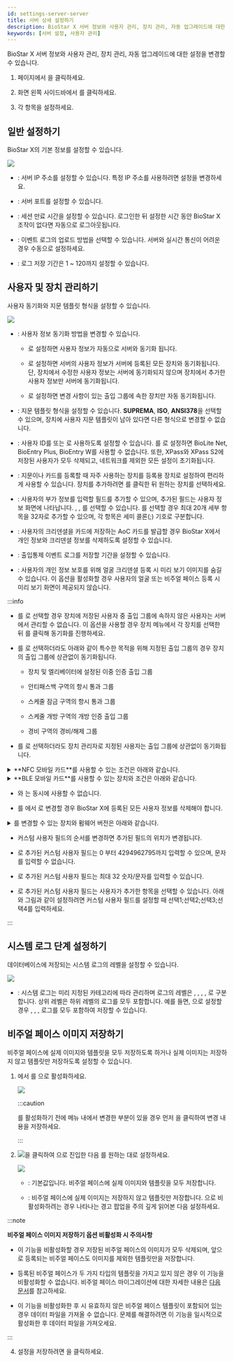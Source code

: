 ```yaml
---
id: settings-server-server
title: 서버 상세 설정하기
description: BioStar X 서버 정보와 사용자 관리, 장치 관리, 자동 업그레이드에 대한 설정을 변경할 수 있습니다.
keywords: [서버 설정, 사용자 관리]
---
```


BioStar X 서버 정보와 사용자 관리, 장치 관리, 자동 업그레이드에 대한 설정을 변경할 수 있습니다.

1. <Cmd sid='shell.header.launcher' /> 페이지에서 <Cmd sid='shell.header.setting' />을 클릭하세요.

1. 화면 왼쪽 사이드바에서 <Cmd sid="common.server" product='2' />를 클릭하세요.

1. 각 항목을 설정하세요.

## 일반 설정하기

BioStar X의 기본 정보를 설정할 수 있습니다.

<Image src='/img/biostarx-settings-server-general.png' className='none' />

* <Cmd sid="setting.server.biostarIPAdress" product='2' />: 서버 IP 주소를 설정할 수 있습니다. 특정 IP 주소를 사용하려면 설정을 변경하세요.

* <Cmd sid="setting.server.biostarPort" product='2' />: 서버 포트를 설정할 수 있습니다.

* <Cmd sid="common.sessionTimeout" product='2' />: 세션 만료 시간을 설정할 수 있습니다. 로그인한 뒤 설정한 시간 동안 BioStar X 조작이 없다면 자동으로 로그아웃됩니다.

* <Cmd sid="setting.server.logUploadType" product='2' />: 이벤트 로그의 업로드 방법을 선택할 수 있습니다. 서버와 실시간 통신이 어려운 경우 수동으로 설정하세요.

* <Cmd sid="setting.server.logRetainDays" product='2' />: 로그 저장 기간은 1 ~ 120까지 설정할 수 있습니다.

## 사용자 및 장치 관리하기

사용자 동기화와 지문 템플릿 형식을 설정할 수 있습니다.

<Image src='/img/biostarx-settings-server-management.png' className='none' />

* <Cmd sid="setting.server.automaticUserSync" product='2' />: 사용자 정보 동기화 방법을 변경할 수 있습니다.

  * <Cmd sid="setting.server.syncOption.allDevices" product='2' />로 설정하면 사용자 정보가 자동으로 서버와 동기화 됩니다.

  * <Cmd sid="setting.server.syncOption.deviceSync" product='2' />로 설정하면 서버의 사용자 정보가 서버에 등록된 모든 장치와 동기화됩니다. 단, 장치에서 수정한 사용자 정보는 서버에 동기화되지 않으며 장치에서 추가한 사용자 정보만 서버에 동기화됩니다.

  * <Cmd sid="setting.server.syncOption.smartSync" product='2' />로 설정하면 변경 사항이 있는 출입 그룹에 속한 장치만 자동 동기화됩니다.

* <Cmd sid="setting.server.fingerprintTemplateFormat" product='2' />: 지문 템플릿 형식을 설정할 수 있습니다. **SUPREMA**, **ISO**, **ANSI378**을 선택할 수 있으며, 장치에 사용자 지문 템플릿이 남아 있다면 다른 형식으로 변경할 수 없습니다. 

* <Cmd sid="setting.userDevice.useridType" product='2' />: 사용자 ID를 <Cmd sid="setting.userDevice.useridType.numeric" product='2' /> 또는 <Cmd sid="setting.userDevice.useridType.alphanumeric" product='2' />로 사용하도록 설정할 수 있습니다. <Cmd sid="setting.userDevice.useridType" product='2' />를 <Cmd sid="setting.userDevice.useridType.alphanumeric" product='2' />로 설정하면 BioLite Net, BioEntry Plus, BioEntry W를 사용할 수 없습니다. 또한, XPass와 XPass S2에  저장된 사용자가 모두 삭제되고, 네트워크를 제외한 모든 설정이 초기화됩니다.  

* <Cmd sid="setting.server.enrollment_device.title" product='2' />: 지문이나 카드를 등록할 때 자주 사용하는 장치를 등록용 장치로 설정하여 편리하게 사용할 수 있습니다. 장치를 추가하려면 <Cmd sid="button.plusAdd" product='2' />를 클릭한 뒤 원하는 장치를 선택하세요.  

* <Cmd sid="setting.server.custom_field.title" product='2' />: 사용자의 부가 정보를 입력할 필드를 추가할 수 있으며, 추가된 필드는 사용자 정보 화면에 나타납니다. <Cmd sid="setting.server.custom_field.type.numericbox" product='2' />, <Cmd sid="setting.server.custom_field.type.textbox" product='2' />, <Cmd sid="setting.server.custom_field.type.combobox" product='2' />를 선택할 수 있습니다. <Cmd sid="setting.server.custom_field.type.combobox" product='2' />를 선택할 경우 최대 20개 세부 항목을 32자로 추가할 수 있으며, 각 항목은 세미 콜론(;) 기호로 구분합니다.    

* <Cmd sid="setting.server.deleteCredentialAfterAOC" product='2' />: 사용자의 크리덴셜을 카드에 저장하는 AoC 카드를 발급할 경우 BioStar X에서 개인 정보와 크리덴셜 정보를 삭제하도록 설정할 수 있습니다.  

* <Cmd sid="setting.server.eventLogRetainDays" product='2' />: 출입통제 이벤트 로그를 저장할 기간을 설정할 수 있습니다. 

* <Cmd sid="setting.server.hideCredentialFaces" product='2' />: 사용자의 개인 정보 보호를 위해 얼굴 크리덴셜 등록 시 미리 보기 이미지를 숨길 수 있습니다. 이 옵션을 활성화할 경우 사용자의 얼굴 또는 비주얼 페이스 등록 시 미리 보기 화면이 제공되지 않습니다.

:::info

* <Cmd sid="setting.server.automaticUserSync" product='2' />를 <Cmd sid="setting.server.syncOption.smartSync" product='2' />로 선택할 경우 장치에 저장된 사용자 중 출입 그룹에 속하지 않은 사용자는 서버에서 관리할 수 없습니다. 이 옵션을 사용할 경우 장치 메뉴에서 각 장치를 선택한 뒤 <Cmd sid="device.sync_all" product='2' />를 클릭해 동기화를 진행하세요.

* <Cmd sid="setting.server.automaticUserSync" product='2' />를 <Cmd sid="setting.server.syncOption.smartSync" product='2' />로 선택하더라도 아래와 같이 특수한 목적을 위해 지정된 출입 그룹의 경우 장치의 출입 그룹에 상관없이 동기화됩니다.

  * 장치 및 엘리베이터에 설정된 이중 인증 출입 그룹

  * 안티패스백 구역의 항시 통과 그룹

  * 스케줄 잠금 구역의 항시 통과 그룹

  * 스케줄 개방 구역의 개방 인증 출입 그룹

  * 경비 구역의 경비/해제 그룹 

* <Cmd sid="setting.server.automaticUserSync" product='2' />를 <Cmd sid="setting.server.syncOption.smartSync" product='2' />로 선택하더라도 장치 관리자로 지정된 사용자는 출입 그룹에 상관없이 동기화됩니다. 

<details>

<summary>**NFC 모바일 카드**를 사용할 수 있는 조건은 아래와 같습니다.</summary>

* 모바일 장치 OS: Android 5.0 Lollipop 이상, Android 10 이하

* BioStar 2 Mobile 2.4.1 이상

* XPass S2: XPS2M-V2 펌웨어 2.4 이상

* BioStation 2: BS2-OMPW, BS2-OIPW 펌웨어 1.4 이상, 1.8 이하

* BioStation A2: BSA2-OMPW, BSA2-OIPW 펌웨어 1.3 이상, 1.7.1 이하

* BioStation L2: BSL2-OM 펌웨어 1.2 이상

* BioEntry W2: BEW2-OAP, BEW2-ODP 펌웨어 1.1 이상, 1.5 이하

* FaceStation 2: FS2-D, FS2-AWB 펌웨어 1.3.1 이하

* BioLite N2: BLN2-ODB, BLN2-OAB, BLN2-PAB 펌웨어 1.2 이하

* XPass D2: XPD2-MDB, XPD2-GDB, XPD2-GKDB 펌웨어 1.3 이하

* FaceLite: FL-DB 펌웨어 1.1 이하

* XPass 2: XP2-MDPB, XP2-GDPB, XP2-GKDPB, XP2-MAPB 펌웨어 1.0 이상

* BioEntry P2: BEP2-OD, BEP2-OA 펌웨어 1.0 이상

* BioEntry R2: BER2-OD 펌웨어 1.1.0 이상

</details>

<details>

<summary>**BLE 모바일 카드**를 사용할 수 있는 장치와 조건은 아래와 같습니다.</summary>

* 모바일 장치 OS:  Android 5.0 Lollipop 이상, Android 10 이하 / iOS 9.0 이상

* BioStar 2 Mobile 2.4.1 이상

* FaceStation 2: FS2-AWB 펌웨어 1.3.1 이하

* BioLite N2: BLN2-ODB, BLN2-OAB, BLN2-PAB 펌웨어 1.2 이하

* XPass D2: XPD2-MDB, XPD2-GDB, XPD2-GKDB 펌웨어 1.3 이하

* FaceLite: FL-DB 펌웨어 1.1 이하

* XPass 2: XP2-MDPB, XP2-GDPB, XP2-GKDPB, XP2-MAPB 펌웨어 1.0 이상

</details>

* <Cmd sid="user.mobileCredentialCard" product='2' />와 <Cmd sid="common.mobileCredential" product='2' />는 동시에 사용할 수 없습니다.

* <Cmd sid="setting.userDevice.useridType" product='2' />를 <Cmd sid="setting.userDevice.useridType.alphanumeric" product='2' />에서 <Cmd sid="setting.userDevice.useridType.numeric" product='2' />로 변경할 경우 BioStar X에 등록된 모든 사용자 정보를 삭제해야 합니다.

<details>

<summary><Cmd sid="setting.userDevice.useridType" product='2' />를 변경할 수 있는 장치와 펌웨어 버전은 아래와 같습니다. </summary>

* CoreStation 펌웨어 1.0.0 이상

* FaceStaion 2 펌웨어 1.0.0 이상

* FaceLite 펌웨어 1.0.0 이상

* BioEntry W2 펌웨어 1.1.0 이상

* BioStation L2 펌웨어 1.2.0 이상

* BioStation A2 펌웨어 1.3.0 이상

* BioStation 2 펌웨어 1.4.0 이상

* BioLite N2 펌웨어 1.0.0 이상

* BioEntry P2 펌웨어 1.0.0 이상

* BioEntry R2 펌웨어 1.0.0 이상

* XPass 2 펌웨어 1.0.0 이상

* XPass D2 펌웨어 1.0.0 이상

* XPass 펌웨어 2.4.0 이상

* X-Station 2 펌웨어 1.0.0 이상

* BioStation 3 펌웨어 1.0.0 이상

</details>

* 커스텀 사용자 필드의 순서를 변경하면 추가된 필드의 위치가 변경됩니다.

* <Cmd sid="setting.server.custom_field.type.numericbox" product='2' />로 추가된 커스텀 사용자 필드는 0 부터 4294962795까지 입력할 수 있으며, 문자를 입력할 수 없습니다.

* <Cmd sid="setting.server.custom_field.type.textbox" product='2' />로 추가된 커스텀 사용자 필드는 최대 32 숫자/문자를 입력할 수 있습니다.

* <Cmd sid="setting.server.custom_field.type.combobox" product='2' />로 추가된 커스텀 사용자 필드는 사용자가 추가한 항목을 선택할 수 있습니다. 아래와 그림과 같이 설정하려면 커스텀 사용자 필드를 설정할 때 선택1;선택2;선택3;선택4를 입력하세요.

:::

## 시스템 로그 단계 설정하기

데이터베이스에 저장되는 시스템 로그의 레벨을 설정할 수 있습니다.

<Image src='/img/biostarx-settings-server-system-log-level.png' className='none' />

* <Cmd sid="setting.server.logLevel" product='2' />: 시스템 로그는 미리 지정된 카테고리에 따라 관리하며 로그의 레벨은 <Cmd sid="setting.server.logLevel.trace" product='2' />, <Cmd sid="setting.server.logLevel.debug" product='2' />, <Cmd sid="setting.server.logLevel.info" product='2' />, <Cmd sid="setting.server.logLevel.warning" product='2' />, <Cmd sid="setting.server.logLevel.error" product='2' />로 구분합니다. 상위 레벨은 하위 레벨의 로그를 모두 포함합니다. 예를 들면, <Cmd sid="setting.server.logLevel.trace" product='2' />으로 설정할 경우 <Cmd sid="setting.server.logLevel.debug" product='2' />, <Cmd sid="setting.server.logLevel.info" product='2' />, <Cmd sid="setting.server.logLevel.warning" product='2' />, <Cmd sid="setting.server.logLevel.error" product='2' /> 로그를 모두 포함하여 저장할 수 있습니다.

## 비주얼 페이스 이미지 저장하기

비주얼 페이스에 실제 이미지와 템플릿을 모두 저장하도록 하거나 실제 이미지는 저장하지 않고 템플릿만 저장하도록 설정할 수 있습니다.

1. <Cmd sid="settings.expertSettings.title" product='2' />에서 <Cmd sid="settings.expertSettings.enableOptionLabel" product='2' />를 <Cmd sid="common.use" product='2' />으로 활성화하세요.

    <Image src='/img/biostarx-settings-server-expert.png' className='none' />

    :::caution

    <Cmd sid="settings.expertSettings.enableOptionLabel" product='2' />를 활성화하기 전에 <Cmd sid="common.server" product='2' /> 메뉴 내에서 변경한 부분이 있을 경우 먼저 <Cmd sid="button.apply" product='2' />을 클릭하여 변경 내용을 저장하세요.

    :::

1. <Image src='/img/ico-expert-setting.png' ico />을 클릭하여 <Cmd sid="settings.expertSettings.detail.title" product='2' />으로 진입한 다음 <Cmd sid="settings.expertSettings.detail.storeVisualFaceImageOptionLabel" product='2' />를 원하는 대로 설정하세요.

    <Image src='/img/biostarx-settings-server-expert2.png' className='none' />

    * <Cmd sid="common.use" product='2' />: 기본값입니다. 비주얼 페이스에 실제 이미지와 템플릿을 모두 저장합니다.

    * <Cmd sid="common.notUse" product='2' />: 비주얼 페이스에 실제 이미지는 저장하지 않고 템플릿만 저장합니다. <Cmd sid="common.notUse" product='2' />으로 비활성화하려는 경우 나타나는 경고 팝업을 주의 깊게 읽어본 다음 설정하세요.

  :::note

  **비주얼 페이스 이미지 저장하기 옵션 비활성화 시 주의사항**
  
  * 이 기능을 비활성화할 경우 저장된 비주얼 페이스의 이미지가 모두 삭제되며, 앞으로 등록되는 비주얼 페이스도 이미지를 제외한 템플릿만을 저장합니다.

  * 등록된 비주얼 페이스가 두 가지 타입의 템플릿을 가지고 있지 않은 경우 이 기능을 비활성화할 수 없습니다. <Cmd>비주얼 페이스 마이그레이션</Cmd>에 대한 자세한 내용은 [다음 문서](#)를 참고하세요.

  * 이 기능을 비활성화한 후 <Cmd sid="menu.dataImport" product='2' /> 시 유효하지 않은 비주얼 페이스 템플릿이 포함되어 있는 경우 데이터 파일을 가져올 수 없습니다. 문제를 해결하려면 이 기능을 일시적으로 활성화한 후 데이터 파일을 가져오세요.

  :::

4. 설정을 저장하려면 <Cmd sid="button.apply" product='2' />을 클릭하세요.